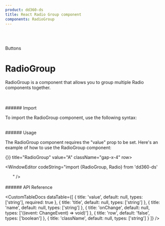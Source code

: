 ```yaml
---
product: dd360-ds
title: React Radio Group component
components: RadioGroup
---
```


<br />
<br />

<Label>Buttons</Label>

# <span name="floating-nav">RadioGroup</span>

RadioGroup is a component that allows you to group multiple Radio components together.

<br />
<br />
###### <span name="floating-nav">Import</span>

To import the RadioGroup component, use the following syntax:

<WindowEditor codeString="import { RadioGroup } from 'dd360-ds'" />
<WindowEditor codeString="import RadioGroup from 'dd360-ds/RadioGroup'" />

<br />
###### <span name="floating-nav">Usage</span>

The RadioGroup component requires the "value" prop to be set. Here's an example of how to use the RadioGroup component:

<ContainerComponentDoc className="gap-y-2">
    <RadioGroup name="radio-buttons-group" onChange={() => {}} title="RadioGroup" value="A" className="gap-x-4" row>
        <Radio label="Lorem A" value="A" className="cursor-pointer -mb-0" />
        <Radio label="Lorem B" value="B" className="cursor-pointer -mb-0" />
    </RadioGroup>
</ContainerComponentDoc>

<WindowEditor
    codeString="import {RadioGroup, Radio} from 'dd360-ds'
    
<RadioGroup name='radio-buttons-group' title='RadioGroup' value='A' row>
    &nbsp;&nbsp;<Radio label='Lorem A' value='A' />
    &nbsp;&nbsp;<Radio label='Lorem B' value='B' />
</RadioGroup>
"
/>

<br />
<br />
###### <span name="floating-nav">API Reference</span>

<CustomTableDocs
    dataTable={[
        { title: 'value', default: null, types: ['string'], required: true },
        { title: 'title', default: null, types: ['string'] },
        { title: 'name', default: null, types: ['string'] },
        { title: 'onChange', default: null, types: ['((event: ChangeEvent<HTMLInputElement>) => void)'] },
        { title: 'row', default: 'false', types: ['boolean'] },
        { title: 'className', default: null, types: ['string'] }
    ]}
/>

<BackAndForwardController />
